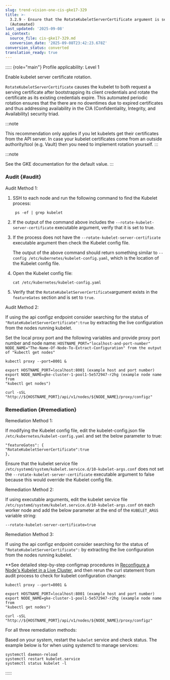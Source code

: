 ```yaml
---
slug: trend-vision-one-cis-gke17-329
title: >-
  3.2.9 - Ensure that the RotateKubeletServerCertificate argument is set to true
  (Automated)
last_updated: '2025-09-08'
ai_context:
  source_file: cis-gke17-329.md
  conversion_date: '2025-09-08T23:42:23.678Z'
conversion_status: converted
translation_ready: true
---
```


::::: {role="main"}
Profile applicability: Level 1

Enable kubelet server certificate rotation.

`RotateKubeletServerCertificate` causes the kubelet to both request a serving certificate after bootstrapping its client credentials and rotate the certificate as its existing credentials expire. This automated periodic rotation ensures that the there are no downtimes due to expired certificates and thus addressing availability in the CIA (Confidentiality, Integrity, and Availability) security triad.

:::note

This recommendation only applies if you let kubelets get their certificates from the API server. In case your kubelet certificates come from an outside authority/tool (e.g. Vault) then you need to implement rotation yourself.
:::

:::note

See the GKE documentation for the default value.
:::

### Audit {#audit}

Audit Method 1:

1.  SSH to each node and run the following command to find the Kubelet process:

    ``` codeblock
     ps -ef | grep kubelet
    ```

2.  If the output of the command above includes the `--rotate-kubelet-server-certificate` executable argument, verify that it is set to true.

3.  If the process does not have the `--rotate-kubelet-server-certificate` executable argument then check the Kubelet config file.

    The output of the above command should return something similar to `--config /etc/kubernetes/kubelet-config.yaml`, which is the location of the Kubelet config file.

4.  Open the Kubelet config file:

    ``` codeblock
    cat /etc/kubernetes/kubelet-config.yaml
    ```

5.  Verify that the `RotateKubeletServerCertificate`argument exists in the `featureGates` section and is set to `true`.

Audit Method 2:

If using the api configz endpoint consider searching for the status of `"RotateKubeletServerCertificate":true` by extracting the live configuration from the nodes running kubelet.

Set the local proxy port and the following variables and provide proxy port number and node name: `HOSTNAME_PORT="localhost-and-port-number" NODE_NAME="The-Name-Of-Node-To-Extract-Configuration" from the output of "kubectl get nodes"`

``` codeblock
kubectl proxy --port=8001 & 

export HOSTNAME_PORT=localhost:8001 (example host and port number) 
export NODE_NAME=gke-cluster-1-pool1-5e572947-r2hg (example node name from 
"kubectl get nodes") 

curl -sSL "http://${HOSTNAME_PORT}/api/v1/nodes/${NODE_NAME}/proxy/configz"
```

### Remediation {#remediation}

Remediation Method 1:

If modifying the Kubelet config file, edit the kubelet-config.json file `/etc/kubernetes/kubelet-config.yaml` and set the below parameter to true:

``` codeblock
"featureGates": { 
"RotateKubeletServerCertificate":true 
},
```

Ensure that the kubelet service file `/etc/systemd/system/kubelet.service.d/10-kubelet-args.conf` does not set the `--rotate-kubelet-server-certificate` executable argument to false because this would override the Kubelet config file.

Remediation Method 2:

If using executable arguments, edit the kubelet service file `/etc/systemd/system/kubelet.service.d/10-kubelet-args.conf` on each worker node and add the below parameter at the end of the `KUBELET_ARGS` variable string:

``` codeblock
--rotate-kubelet-server-certificate=true
```

Remediation Method 3:

If using the api configz endpoint consider searching for the status of `"RotateKubeletServerCertificate":` by extracting the live configuration from the nodes running kubelet.

\*\*See detailed step-by-step configmap procedures in [Reconfigure a Node's Kubelet in a Live Cluster](https://kubernetes.io/docs/tasks/administer-cluster/reconfigure-kubelet/), and then rerun the curl statement from audit process to check for kubelet configuration changes:

``` codeblock
kubectl proxy --port=8001 & 

export HOSTNAME_PORT=localhost:8001 (example host and port number) 
export NODE_NAME=gke-cluster-1-pool1-5e572947-r2hg (example node name from 
"kubectl get nodes") 

curl -sSL "http://${HOSTNAME_PORT}/api/v1/nodes/${NODE_NAME}/proxy/configz"
```

For all three remediation methods:

Based on your system, restart the `kubelet` service and check status. The example below is for when using systemctl to manage services:

``` codeblock
systemctl daemon-reload
systemctl restart kubelet.service
systemctl status kubelet -l
```
:::::
